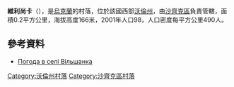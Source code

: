 {{coord|51|28|50|N|23|41|35|E|scale:30000|display=title}}

'''維利尚卡'''（{{lang-uk|Вільшанка}}），是[[烏克蘭|烏克蘭]]的村落，位於該國西部[[沃倫州|沃倫州]]，由[[沙齊克區|沙齊克區]]負責管轄，面積0.2平方公里，海拔高度166米，2001年人口98，人口密度每平方公里490人。

==參考資料==
* [http://weather.in.ua/ua/volynskaja/4079 Погода в селі Вільшанка] {{Wayback|url=http://weather.in.ua/ua/volynskaja/4079 |date=20160305204545 }}

[[Category:沃倫州村落|Category:沃倫州村落]]
[[Category:沙齊克區村落|Category:沙齊克區村落]]


{{Volyn-geo-stub}}